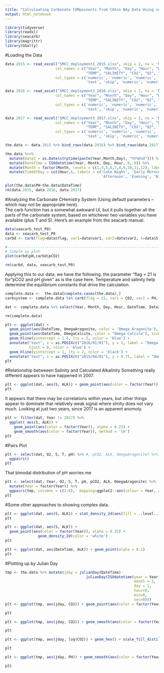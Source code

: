 ```yaml
---
title: "Calculoating Carbonate COMpoinents from CASco BAy Data Using seacarb"
output: html_notebook
---
```


```r
library(tidyverse)
library(readxl)
library(seacarb)
library(magrittr)
library(GGally)
```

#Loading the Data
```r
data.2015 <- read_excel("SMCC_deployment1_2015.xlsx", skip = 2, na = 'NaN',
                       col_names = c("Year", "Month", "Day", "Hour", "Date",
                                     "TEMP", "SALINITY", "CO2", "O2", "PH"),
                       col_types = c('numeric', 'numeric', 'numeric', 'numeric',
                                     'text', 'skip', 'numeric', 'numeric', 'numeric', 'numeric', 'numeric'))

data.2016 <- read_excel("SMCC_deployment2_2016.xlsx", skip = 2, na = 'NaN',
                       col_names = c("Year", "Month", "Day", "Hour", "Date",
                                     "TEMP", "SALINITY", "CO2", "O2", "PH"),
                       col_types = c('numeric', 'numeric', 'numeric', 'numeric',
                                     'text', 'skip', 'numeric', 'numeric', 'numeric', 'numeric', 'numeric'))

data.2017 <- read_excel("SMCC_deployment3_2017.xlsx", skip = 2, na = 'NaN',
                       col_names = c("Year", "Month", "Day", "Hour", "Date",
                                     "TEMP", "SALINITY", "CO2", "O2", "PH"),
                       col_types = c('numeric', 'numeric', 'numeric', 'numeric',
                                     'text', 'skip', 'numeric', 'numeric', 'numeric', 'numeric', 'numeric'))

the.data <- data.2015 %>% bind_rows(data.2016) %>% bind_rows(data.2017)

the.data %<>%
  mutate(Date2 = as.Date(strptime(paste(Year,Month,Day), "%Y%m%d"))) %>%
  mutate(DateTime = ISOdatetime(Year, Month, Day, Hour, 0, 0)) %>%
  mutate(Month = factor(Month, levels = c(1,4,5,6,7,8,9,10,11,12), labels = c('January', 'April', 'May', 'June',  'July', 'August','September', 'October', 'November', 'December'))) %>%
  mutate(TimeOfDay = cut(Hour,6, labels = c('Late Night', 'Early Morning', 'Morning',
                                            'Afternoon', 'Evening', 'Night')))

plot(the.data$PH~the.data$DateTime)
rm(data.2015, data.2016, data.2017)
```
#Analyzing the Carbonate CHemistry System
(Using default parameters -- which may not be appropriate here).  
The carb function has a somewhat awkward UI, but it pulls together all the parts of the carbonate system, based on whichever two variables you have available (plus T and S).  Here's an example from the seacarb manual.
```r
data(seacarb_test_P0)
data <- seacarb_test_P0
carbd <- carb(flag=data$flag, var1=data$var1, var2=data$var2, S=data$S, T=data$T, P=data$P, Sit=data$Sit, Pt=data$Pt)

#----------------------------------------------------------------------
# Simple xy plot
plot(carbd$pH,carbd$pCO2)

rm(carbd, data, seacarb_test_P0)
```

Applying this to our data, we have the following.  the parameter "flag = 21 is for "pCO2 and pH given" as is the case here.  Temperature and salinity help determine the equilibrium constants that drive the calculation.
```r
complete.data <-  the.data[complete.cases(the.data),]
carbsystem <- complete.data %$% carb(flag = 21, var1 = CO2, var2 = PH, S = SALINITY, T = TEMP, gas = 'standard')

dat <- complete.data %>% select(Year, Month, Day, Hour, DateTime, Date2, TimeOfDay, O2) %>% bind_cols(select(carbsystem, c(-1)))

rm(complete.data)
```

```r
plt <- ggplot(dat) +
  geom_point(aes(DateTime, OmegaAragonite, color = 'Omega Aragonite'), size = .5, alpha = 0.25) +
  geom_point(aes(DateTime, OmegaCalcite, color = "Omega Calcite"), size = .5, alpha = 0.25) +
  geom_hline(yintercept = 1.6, lty = 2, color = 'blue') +
  annotate("text", x = as.POSIXct("2016/01/01"), y = 2, label = "Omega = 1.6",
           hjust = 0, color = 'blue') +
  geom_hline(yintercept = 1, lty = 2, color = 'black') +
  annotate("text", x = as.POSIXct("2015/04/01"), y = 0.75, label = "Omega = 1", hjust = 0)
plt
```

#Relationship betweeen Salinity and Calculated Alkalinity
Something really different appears to have happened in 2007.

```r
plt <- ggplot(dat, aes(S, ALK)) + geom_point(aes(color = factor(Year)), alpha = 0.25)
plt
```
It appears that there may be  correlations within years, but other things appear to dominate that relatively weak signal where slinity does not vary much. Looking at just two years, since 2017 is an apparent anomoly.

```r
plt <- filter(dat, Year != 2017) %>%
  ggplot( aes(S, ALK)) +
    geom_point(aes(color = factor(Year)), alpha = 0.25) +
    geom_smooth(aes(color = factor(Year)), method = 'lm')
plt
```

#Pairs Plot
```r
plt <- select(dat, O2, S, T, pH) %>% #, pCO2, ALK, OmegaAragonite) %>%
  ggpairs()
plt
```

That bimodal distribution of pH worries me
```r
plt <- select(dat, Year, O2, S, T, pH, pCO2, ALK, OmegaAragonite) %>%
  mutate(Year = factor(Year)) %>%
  ggpairs(tmp, columns = c(2:6),  mapping=ggplot2::aes(colour = Year, alpha = 0.1))
plt
```
#Some other approaches to showing complex data.
```r
plt <- ggplot(dat, aes(S, ALK)) + stat_density_2d(aes(fill = ..level..), geom = "polygon", colour="white")
plt
```

```r
plt <- ggplot(dat, aes(S, ALK)) +
  geom_point(aes(color = factor(Year)), alpha = 0.25) +
               geom_density_2d(color = 'white')
plt
```

```r
plt <- ggplot(dat, aes(DateTime, ALK)) + geom_point(alpha = 0.1)
plt
```

#Plotting up by Julian Day
```r
tmp <- the.data %>% mutate(jday = julianDay(DateTime)-
                                     julianDay(ISOdatetime(year = Year,
                                                           month = 1,
                                                           day = 1,
                                                           hour=0,
                                                           min=0,
                                                           sec=0)))
plt <- ggplot(tmp, aes(jday, CO2)) + geom_point(aes(color = factor(Year)), alpha = .2)

plt

```

```r
plt <- ggplot(tmp, aes(jday, CO2)) + geom_smooth(aes(color = factor(Year)))

plt

```
```r
plt <- ggplot(tmp, aes(jday, log(CO2)) + geom_hex() + scale_fill_distiller(palette=4, direction=-1) + geom_smooth(method = 'lm')

plt

```



```r
plt <- ggplot(tmp, aes(jday, PH)) + geom_smooth(aes(color = factor(Year)))

plt

```










